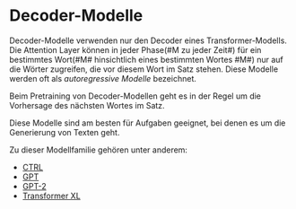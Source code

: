# Decoder-Modelle

<Youtube id="d_ixlCubqQw" />

Decoder-Modelle verwenden nur den Decoder eines Transformer-Modells. Die Attention Layer können in jeder Phase(#M zu jeder Zeit#) für ein bestimmtes Wort(#M# hinsichtlich eines bestimmten Wortes #M#) nur auf die Wörter zugreifen, die vor diesem Wort im Satz stehen. Diese Modelle werden oft als *autoregressive Modelle* bezeichnet.

Beim Pretraining von Decoder-Modellen geht es in der Regel um die Vorhersage des nächsten Wortes im Satz.

Diese Modelle sind am besten für Aufgaben geeignet, bei denen es um die Generierung von Texten geht.

Zu dieser Modellfamilie gehören unter anderem:

- [CTRL](https://huggingface.co/transformers/model_doc/ctrl.html)
- [GPT](https://huggingface.co/transformers/model_doc/gpt.html)
- [GPT-2](https://huggingface.co/transformers/model_doc/gpt2.html)
- [Transformer XL](https://huggingface.co/transformers/model_doc/transformerxl.html)
